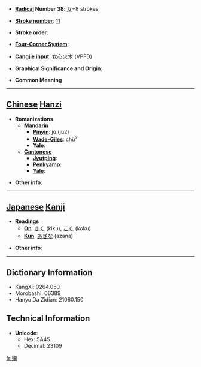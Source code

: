 * '''[[Wiktionary:Chinese radical index| Radical]] Number 38''': [[Wiktionary:Chinese radical index 女|女]]+8 strokes

* '''[[Wiktionary:Chinese total strokes index|Stroke number]]''': [[Wiktionary:Chinese total strokes index 11|11]]

* '''Stroke order''': 

* '''[[Wiktionary:Chinese four corner index|Four-Corner System]]''': 

* '''[[Wiktionary:Chinese Cangjie index|Cangjie input]]''': 女心火木 (VPFD)

* '''Graphical Significance and Origin''': 

* '''Common Meaning'''

----

== [[Chinese]] [[Hanzi]] ==

* '''Romanizations'''
** '''[[Mandarin]]'''
*** '''[[Pinyin]]''': jú (ju2)
*** '''[[Wade-Giles]]''': chü<sup>2</sup>
*** '''[[Yale]]''': 
** '''[[Cantonese]]'''
*** '''[[Jyutping]]''':
*** '''[[Penkyamp]]''': 
*** '''[[Yale]]''': 

* '''Other info''': 

----

== [[Japanese]] [[Kanji]] ==

* '''Readings'''
** '''[[On]]''': [[きく]] (kiku), [[こく]] (koku)
** '''[[Kun]]''': [[あざな]] (azana)

* '''Other info''':  

----

== Dictionary Information ==

* KangXi: 0264.050
* Morobashi: 06389
* Hanyu Da Zidian: 21060.150

== Technical Information ==

* '''Unicode''':
** Hex: 5A45
** Decimal: 23109

[[fr:婅]]